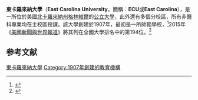{{Infobox university
|image_name = East Carolina University Seal.svg
|image_size = 225px
|name = East Carolina University
|motto = Servire（拉丁語）
|mottoeng = To Serve
|established = {{start date|1907|03|08}}
|type = [[公立大學|公立大學]]<br />[[贈海大學|贈海大學]]
|chancellor = Steven Ballard|
|endowment= $170,701,001 <ref>2010  {{cite web | title = Second Century Campaign Update | work = Facilities and Resources Committee | publisher = East Carolina University Board of Trustees | page = 18 | url = http://www.ecu.edu/cs-admin/bot/upload/005-Facilities-and-Resources.pdf | format = PDF | accessdate = September 17, 2010 | deadurl = yes | archiveurl = https://web.archive.org/web/20121014055639/http://www.ecu.edu/cs-admin/bot/upload/005-Facilities-and-Resources.pdf | archivedate = 2012年10月14日 }}</ref>
|city =[[格林維爾_(北卡羅來納州)|格林維爾]]
|state = [[北卡罗莱纳州|北卡罗莱纳州]]
|country = 美國
|students = 28,289<ref name="Fact Book">{{cite web|title=ECU Enrollment Rises the Daily Reflector|url=http://blog.ecu.edu/sites/dailyclips/blog/2014/09/15/ecu-enrollment-rises-the-daily-reflector/|publisher=East Carolina University|accessdate=5 August 2015|archive-date=2014-10-14|archive-url=https://web.archive.org/web/20141014112521/http://blog.ecu.edu/sites/dailyclips/blog/2014/09/15/ecu-enrollment-rises-the-daily-reflector/|dead-url=no}}</ref>
|undergrad = 23,039<ref name="Fact Book"/>
|postgrad = 4,731<ref name="Fact Book"/>
|staff = 3,603<ref name="Fact Book"/>
|faculty = 2,004<ref name="Fact Book"/>
|campus = 都市<br />主校區：{{convert|530|acre|km2|0}};<br />健康科學校區：{{convert|206|acre|km2|0}};<br />西部研究校區：{{convert|650|acre|km2|0}};<br />全部：{{convert|1386|acre|km2|0}}
|nickname = Pirates
|mascot = PeeDee the Pirate
|colors = 紫色和金色<ref>{{Cite web |url=http://www.ecu.edu/cs-admin/univpubs/upload/PubsManual_0610.pdf |title=存档副本 |access-date=2016-01-26 |archive-url=https://web.archive.org/web/20150923233542/http://www.ecu.edu/cs-admin/univpubs/upload/PubsManual_0610.pdf |archive-date=2015-09-23 |dead-url=yes }}</ref><br />{{color box|#592A8A}} {{color box|#FEC923}}
|athletics = [[NCAA|NCAA]] [[Division_I_(NCAA)|Division I]] ([[Football_Bowl_Subdivision|FBS]])<br />[[American_Athletic_Conference|American Athletic Conference]]
|website= {{url|www.ecu.edu}}
|logo= <!-- 檔案不存在 [[File:East_Carolina_University_Wm.svg|235px]] -->
}}
'''東卡羅來納大學'''（'''East Carolina University'''，簡稱：'''ECU'''或'''East Carolina'''），是一所位於美國[[北卡羅來納州|北卡羅來納州]][[格林維爾_(北卡羅來納州)|格林維爾]]的[[公立大學|公立大學]]，此外還有多個分校區，所有非醫科專業均在主校區授課。該大學創建於1907年，最初是一所師範學校，<ref>{{cite news | title = Greenville Gets the School | page = 2 | publisher = The Daily Reflector | date = July 11, 1907 | url = http://www.ecu.edu/cs-lib/archives/pr_display.cfm?id=563 | accessdate = 2007-07-14 | archive-date = 2006-09-15 | archive-url = https://web.archive.org/web/20060915131639/http://www.ecu.edu/cs-lib/archives/pr_display.cfm?id=563 | dead-url = no }}</ref>2015年《[[美國新聞與世界報道|美國新聞與世界報道]]》將其列在全國大學排名中的第194位。<ref name="USnews">{{cite web|title=East Carolina University|url=http://colleges.usnews.rankingsandreviews.com/best-colleges/east-carolina-university-2923|publisher=[[美國新聞與世界報道|美國新聞與世界報道]]|accessdate=2016-01-26|archive-date=2017-01-22|archive-url=https://web.archive.org/web/20170122080535/http://colleges.usnews.rankingsandreviews.com/best-colleges/east-carolina-university-2923|dead-url=no}}</ref>

==参考文献==

{{reflist}}

{{美国东南大学研究协会}}
[[Category:東卡羅來納大學|]]
[[Category:1907年創建的教育機構|Category:1907年創建的教育機構]]